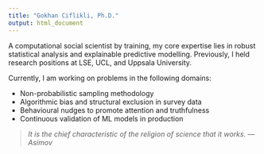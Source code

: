 ```yaml
---
title: "Gokhan Ciflikli, Ph.D."
output: html_document
---
```


A computational social scientist by training, my core expertise lies in robust statistical analysis and explainable predictive modelling. Previously, I held research positions at LSE, UCL, and Uppsala University.

Currently, I am working on problems in the following domains:

- Non-probabilistic sampling methodology
- Algorithmic bias and structural exclusion in survey data
- Behavioural nudges to promote attention and truthfulness
- Continuous validation of ML models in production

>_It is the chief characteristic of the religion of science that it works. ---Asimov_

<!--Click [here](/Gokhan_Ciflikli_Resume.pdf) for my resume.--->